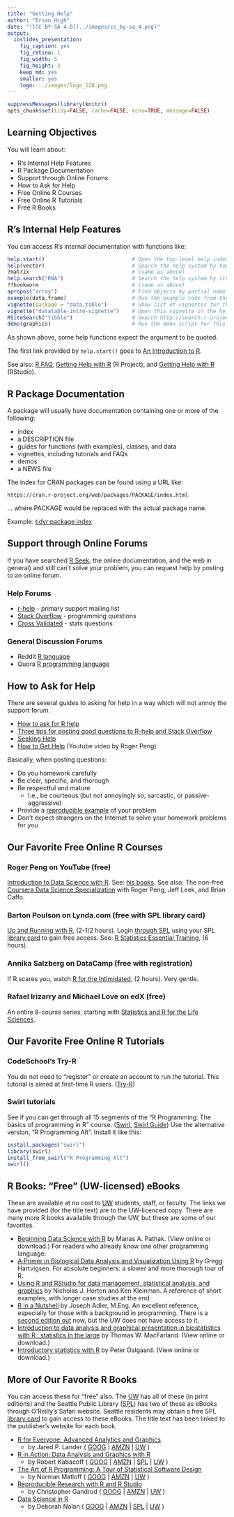 ```yaml
---
title: "Getting Help"
author: "Brian High"
date: "![CC BY-SA 4.0](../images/cc_by-sa_4.png)"
output:
  ioslides_presentation:
    fig_caption: yes
    fig_retina: 1
    fig_width: 5
    fig_height: 3
    keep_md: yes
    smaller: yes
    logo: ../images/logo_128.png
---
```


```r
suppressMessages(library(knitr))
opts_chunk$set(tidy=FALSE, cache=FALSE, echo=TRUE, message=FALSE)
```

## Learning Objectives

You will learn about:

* R's Internal Help Features
* R Package Documentation
* Support through Online Forums
* How to Ask for Help
* Free Online R Courses
* Free Online R Tutorials
* Free R Books

## R's Internal Help Features

You can access R's internal documentation with functions like:

```r
help.start()                            # Open the top-level help index
help(vector)                            # Search the help system by topic
?matrix                                 # (same as above)
help.search("RNA")                      # Search the help system by string
??hookworm                              # (same as above)
apropos("array")                        # Find objects by partial name
example(data.frame)                     # Run the example code from the package
vignette(package = "data.table")        # Show list of vignettes for this package
vignette("datatable-intro-vignette")    # Open this vignette in the help viewer
RSiteSearch("tibble")                   # Search http://search.r-project.org
demo(graphics)                          # Run the demo script for this package
```

As shown above, some help functions expect the argument to be quoted.

The first link provided by `help.start()` goes to [An Introduction to R](https://cran.r-project.org/doc/manuals/r-release/R-intro.html). 

See also: [R FAQ](https://cran.r-project.org/doc/FAQ/R-FAQ.html), 
[Getting Help with R](https://www.r-project.org/help.html) (R Project), 
and [Getting Help with R](https://support.rstudio.com/hc/en-us/articles/200552336-Getting-Help-with-R) (RStudio).

## R Package Documentation

A package will usually have documentation containing one or more of the following:

* index
* a DESCRIPTION file
* guides for functions (with examples), classes, and data
* vignettes, including tutorials and FAQs
* demos
* a NEWS file

The index for CRAN packages can be found using a URL like:

```
https://cran.r-project.org/web/packages/PACKAGE/index.html
```

... where PACKAGE would be replaced with the actual package name.

Example: [tidyr package index](https://cran.r-project.org/web/packages/tidyr/index.html)

## Support through Online Forums

If you have searched [R Seek](http://rseek.org/), the online documentation, and 
the web in general) and still can't solve your problem, you can request help by 
posting to an online forum.

### Help Forums

* [r-help](https://stat.ethz.ch/mailman/listinfo/r-help) - primary support mailing list
* [Stack Overflow](http://stackoverflow.com/questions/tagged/r) - programming questions
* [Cross Validated](http://stats.stackexchange.com/questions/tagged/r) - stats questions

### General Discussion Forums

* Reddit [R language](https://www.reddit.com/r/Rlanguage/)
* Quora [R programming language](https://www.quora.com/topic/R-programming-language)

## How to Ask for Help

There are several guides to asking for help in a way which will not annoy the
support forum.

* [How to ask for R help](http://blog.revolutionanalytics.com/2014/01/how-to-ask-for-r-help.html)
* [Three tips for posting good questions to R-help and Stack Overflow](https://www.r-bloggers.com/three-tips-for-posting-good-questions-to-r-help-and-stack-overflow/)
* [Seeking Help](http://r-bio.github.io/seeking-help/)
* [How to Get Help](https://www.youtube.com/watch?v=ZFaWxxzouCY) (Youtube video by Roger Peng)

Basically, when posting questions:

* Do you homework carefully
* Be clear, specific, and thorough
* Be respectful and mature
    - I.e., be courteous (but not annoyingly so, sarcastic, or passive-aggressive)
* Provide a [reproducible example](http://stackoverflow.com/questions/5963269/how-to-make-a-great-r-reproducible-example%20) of your problem
* Don't expect strangers on the Internet to solve your homework problems for you

## Our Favorite Free Online R Courses

### Roger Peng on YouTube (free)

[Introduction to Data Science with R](https://www.youtube.com/watch?v=EiKxy5IecUw&list=PLycnP7USbo1XGmTeFAAzr79e8V7zr7Ccx). See: [his books](https://leanpub.com/u/rdpeng). See also: The non-free [Coursera Data Science Specialization](https://www.coursera.org/specializations/jhu-data-science) with Roger Peng, Jeff Leek, and Brian Caffo.

### Barton Poulson on Lynda.com (free with SPL library card)

[Up and Running with R](http://www.lynda.com/R-tutorials/Up-Running-R/120612-2.html), (2-1/2 hours). Login [through SPL](https://ezproxy.spl.org/login?url=http://lynda.com/portal/sip?org=spl.org) using your SPL [library card](http://www.spl.org/using-the-library/get-started/get-a-library-card) to gain free access. See: [R Statistics Essential Training](https://www.lynda.com/R-tutorials/R-Statistics-Essential-Training/142447-2.html), (6 hours). 

### Annika Salzberg on DataCamp (free with registration)

If R scares you, watch [R for the Intimidated](https://www.datacamp.com/courses/r-for-the-intimidated), (2 hours). Very gentle.

### Rafael Irizarry and Michael Love on edX (free)

An entire 8-course series, starting with [Statistics and R for the Life Sciences](https://www.edx.org/course/statistics-r-life-sciences-harvardx-ph525-1x).

## Our Favorite Free Online R Tutorials

### CodeSchool's Try-R

You do not need to "register" or create an account to run the tutorial. This tutorial is aimed at first-time R users. ([Try-R](http://tryr.codeschool.com/))

### Swirl tutorials

See if you can get through all 15 segments of the "R Programming: The basics of programming in R" course. ([Swirl](http://swirlstats.com/students.html),
[Swirl Guide](https://github.com/ClaudiaBrauer/A-very-short-introduction-to-R/blob/master/documents/Using%20swirl%20to%20practise%20R.pdf)) Use the alternative version, "R Programming Alt". Install it like this:

```r
install.packages("swirl")
library(swirl)
install_from_swirl("R Programming Alt")
swirl()
```

## R Books: "Free" (UW-licensed) eBooks

These are available at no cost to [UW](https://www.lib.washington.edu/) students, 
staff, or faculty. The links we have provided (for the title text) are to the 
UW-licenced copy. There are many more R books available through the UW, but these
are some of our favorites.

- [Beginning Data Science with R](http://alliance-primo.hosted.exlibrisgroup.com/UW:all:CP71215329450001451) by Manas A. Pathak. (View online or download.) For readers who already know one other programming language.
- [A Primer in Biological Data Analysis and Visualization Using R](http://alliance-primo.hosted.exlibrisgroup.com/UW:all:CP71204319410001451) by Gregg Hartvigsen. For absolute beginners: a slower and more thorough tour of R.
- [Using R and RStudio for data management, statistical analysis, and graphics](http://alliance-primo.hosted.exlibrisgroup.com/UW:all:CP71226299210001451)  by Nicholas J. Horton and Ken Kleinman. A reference of short examples, with longer case studies at the end.
- [R in a Nutshell](http://alliance-primo.hosted.exlibrisgroup.com/UW:all:CP71155074480001451) by Joseph Adler, M.Eng. An excellent reference, especially for those with a background in programming. There is a [second edition out](http://shop.oreilly.com/product/0636920022008.do) now, but the UW does not have access to it.
- [Introduction to data analysis and graphical presentation in biostatistics with R : statistics in the large](http://alliance-primo.hosted.exlibrisgroup.com/UW:all:CP71197447610001451) by Thomas W. MacFarland. (View online or download.)
- [Introductory statistics with R](http://alliance-primo.hosted.exlibrisgroup.com/UW:all:CP71130982630001451) by Peter Dalgaard. (View online or download.)

## More of Our Favorite R Books

You can access these for "free" also. The [UW](https://www.lib.washington.edu/) has all of these (in print editions) and the Seattle Public Library ([SPL](http://www.spl.org/))
has two of these as eBooks through O'Reilly's Safari website. Seattle residents
may obtain a free SPL [library card](http://www.spl.org/using-the-library/get-started/get-a-library-card) to gain access to these eBooks. The title text
has been linked to the publisher's website for each book.

* [R for Everyone: Advanced Analytics and Graphics](http://www.jaredlander.com/r-for-everyone/)
    - by Jared P. Lander ( [GOOG](https://www.google.com/search?tbo=p&tbm=bks&q=intitle:%22R+for+Everyone%3A+Advanced+Analytics+and+Graphics%22&num=10&gws_rd=ssl) | [AMZN](http://www.amazon.com/dp/0321888030/?tag=5308-0610-7646) | [UW](http://alliance-primo.hosted.exlibrisgroup.com/primo_library/libweb/action/search.do?fn=search&ct=search&vid=UW&vl%28753972432UI0%29=title&vl%281UIStartWith0%29=starts+with&vl%28freeText0%29=%22R+for+Everyone%3A+Advanced+Analytics+and+Graphics%22&Submit=Search) )
* [R in Action: Data Analysis and Graphics with R](https://www.manning.com/books/r-in-action-second-edition) 
    - by Robert Kabacoff ( [GOOG](https://www.google.com/search?tbo=p&tbm=bks&q=intitle:%22R+in+Action%3A+Data+Analysis+and+Graphics+with+R%22&num=10&gws_rd=ssl) | [AMZN](http://www.amazon.com/dp/1617291382/?tag=5308-0610-7646) | [SPL](https://seattle.bibliocommons.com/search?t=title&search_category=title&q=%22R+in+Action%3A+Data+Analysis+and+Graphics+with+R%22&commit=Search) | [UW](http://alliance-primo.hosted.exlibrisgroup.com/primo_library/libweb/action/search.do?fn=search&ct=search&vid=UW&vl%28753972432UI0%29=title&vl%281UIStartWith0%29=starts+with&vl%28freeText0%29=%22R+in+Action%3A+Data+Analysis+and+Graphics+with+R%22&Submit=Search) )
* [The Art of R Programming: A Tour of Statistical Software Design](https://www.nostarch.com/artofr.htm) 
    - by Norman Matloff ( [GOOG](https://www.google.com/search?tbo=p&tbm=bks&q=intitle:%22The+Art+of+R+Programming%3A+A+Tour+of+Statistical+Software+Design%22&num=10&gws_rd=ssl) | [AMZN](http://www.amazon.com/dp/1593273843/?tag=5308-0610-7646) | [UW](http://alliance-primo.hosted.exlibrisgroup.com/primo_library/libweb/action/search.do?fn=search&ct=search&vid=UW&vl%28753972432UI0%29=title&vl%281UIStartWith0%29=starts+with&vl%28freeText0%29=%22The+Art+of+R+Programming%3A+A+Tour+of+Statistical+Software+Design%22&Submit=Search) )
* [Reproducible Research with R and R Studio](https://www.crcpress.com/Reproducible-Research-with-R-and-R-Studio-Second-Edition/Gandrud/p/book/9781498715379)
    - by Christopher Gandrud ( [GOOG](https://www.google.com/search?tbo=p&tbm=bks&q=intitle:%22Reproducible+Research+with+R+and+R+Studio%22&num=10&gws_rd=ssl) | [AMZN](http://www.amazon.com/dp/1466572841/?tag=5308-0610-7646) | [UW](http://alliance-primo.hosted.exlibrisgroup.com/primo_library/libweb/action/search.do?fn=search&ct=search&vid=UW&vl%28753972432UI0%29=title&vl%281UIStartWith0%29=starts+with&vl%28freeText0%29=%22Reproducible+Research+with+R+and+R+Studio%22&Submit=Search) )
* [Data Science in R](https://www.crcpress.com/Data-Science-in-R-A-Case-Studies-Approach-to-Computational-Reasoning-and/Nolan-Lang/p/book/9781482234817)
    - by Deborah Nolan ( [GOOG](https://www.google.com/search?tbo=p&tbm=bks&q=intitle:%22Data+Science+in+R%3A+A+Case+Studies+Approach+to+Computational+Reasoning+and+Problem+Solving%22&num=10&gws_rd=ssl) | [AMZN](http://www.amazon.com/dp/1482234815/?tag=5308-0610-7646) | [SPL](https://seattle.bibliocommons.com/search?t=title&search_category=title&q=%22Data+Science+in+R%3A+A+Case+Studies+Approach+to+Computational+Reasoning+and+Problem+Solving%22&commit=Search) | [UW](http://alliance-primo.hosted.exlibrisgroup.com/primo_library/libweb/action/search.do?fn=search&ct=search&vid=UW&vl%28753972432UI0%29=title&vl%281UIStartWith0%29=starts+with&vl%28freeText0%29=%22Data+Science+in+R%3A+A+Case+Studies+Approach+to+Computational+Reasoning+and+Problem+Solving%22&Submit=Search) )